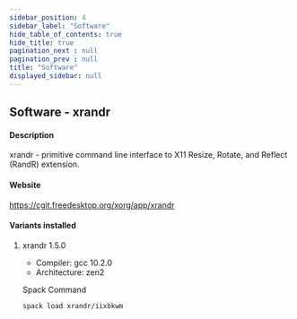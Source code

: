 ```yaml
---
sidebar_position: 4
sidebar_label: "Software"
hide_table_of_contents: true
hide_title: true
pagination_next : null
pagination_prev : null
title: "Software"
displayed_sidebar: null
---
```


## Software - xrandr


#### Description
xrandr - primitive command line interface to X11 Resize, Rotate, and Reflect (RandR) extension.

#### Website
https://cgit.freedesktop.org/xorg/app/xrandr

#### Variants installed

1. xrandr 1.5.0

    - Compiler: gcc 10.2.0
    - Architecture: zen2

    Spack Command
    ```bash
    spack load xrandr/iixbkwm
    ```
